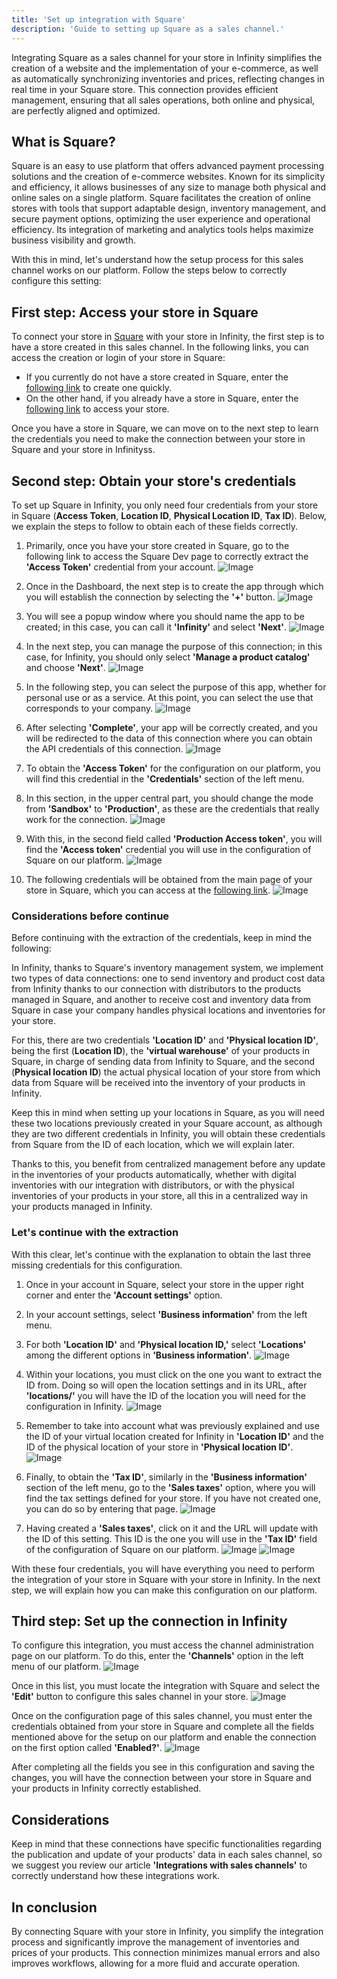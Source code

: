 ```yaml
---
title: 'Set up integration with Square'
description: 'Guide to setting up Square as a sales channel.'
---
```


Integrating Square as a sales channel for your store in Infinity simplifies the creation of a website and the implementation of your e-commerce, as well as automatically synchronizing inventories and prices, reflecting changes in real time in your Square store. This connection provides efficient management, ensuring that all sales operations, both online and physical, are perfectly aligned and optimized.
 
## What is Square?

Square is an easy to use platform that offers advanced payment processing solutions and the creation of e-commerce websites. Known for its simplicity and efficiency, it allows businesses of any size to manage both physical and online sales on a single platform. Square facilitates the creation of online stores with tools that support adaptable design, inventory management, and secure payment options, optimizing the user experience and operational efficiency. Its integration of marketing and analytics tools helps maximize business visibility and growth.

With this in mind, let's understand how the setup process for this sales channel works on our platform. Follow the steps below to correctly configure this setting:

## First step: Access your store in Square

To connect your store in [Square](https://squareup.com/us/en) with your store in Infinity, the first step is to have a store created in this sales channel. In the following links, you can access the creation or login of your store in Square:

- If you currently do not have a store created in Square, enter the [following link](https://squareup.com/signup/en-US) to create one quickly.
- On the other hand, if you already have a store in Square, enter the [following link](https://squareup.com/login?lang_code=en-us) to access your store.

Once you have a store in Square, we can move on to the next step to learn the credentials you need to make the connection between your store in Square and your store in Infinityss.

## Second step: Obtain your store's credentials

To set up Square in Infinity, you only need four credentials from your store in Square (**Access Token**, **Location ID**, **Physical Location ID**, **Tax ID**). Below, we explain the steps to follow to obtain each of these fields correctly.

1. Primarily, once you have your store created in Square, go to the following link to access the Square Dev page to correctly extract the **'Access Token'** credential from your account.
![Image](/images/square_images/secondStep1.png)


2. Once in the Dashboard, the next step is to create the app through which you will establish the connection by selecting the **'+'** button.
![Image](/images/square_images/secondStep2.png)

3. You will see a popup window where you should name the app to be created; in this case, you can call it **'Infinity'** and select **'Next'**.
![Image](/images/square_images/secondStep3.png)

4. In the next step, you can manage the purpose of this connection; in this case, for Infinity, you should only select **'Manage a product catalog'** and choose **'Next'**.
![Image](/images/square_images/secondStep4.png)

5. In the following step, you can select the purpose of this app, whether for personal use or as a service. At this point, you can select the use that corresponds to your company.
![Image](/images/square_images/secondStep5.png)

6. After selecting **'Complete'**, your app will be correctly created, and you will be redirected to the data of this connection where you can obtain the API credentials of this connection.
![Image](/images/square_images/secondStep6.png)

7. To obtain the **'Access Token'** for the configuration on our platform, you will find this credential in the **'Credentials'** section of the left menu.

8. In this section, in the upper central part, you should change the mode from **'Sandbox'** to **'Production'**, as these are the credentials that really work for the connection.
![Image](/images/square_images/secondStep8.png)

9. With this, in the second field called **'Production Access token'**, you will find the **'Access token'** credential you will use in the configuration of Square on our platform.
![Image](/images/square_images/secondStep9.png)

10. The following credentials will be obtained from the main page of your store in Square, which you can access at the [following link](https://squareup.com/us/en).
![Image](/images/square_images/secondStep10.png)

### Considerations before continue

Before continuing with the extraction of the credentials, keep in mind the following:

In Infinity, thanks to Square's inventory management system, we implement two types of data connections: one to send inventory and product cost data from Infinity thanks to our connection with distributors to the products managed in Square, and another to receive cost and inventory data from Square in case your company handles physical locations and inventories for your store.

For this, there are two credentials **'Location ID'** and **'Physical location ID'**, being the first (**Location ID**), the **'virtual warehouse'** of your products in Square, in charge of sending data from Infinity to Square, and the second (**Physical location ID**) the actual physical location of your store from which data from Square will be received into the inventory of your products in Infinity.

Keep this in mind when setting up your locations in Square, as you will need these two locations previously created in your Square account, as although they are two different credentials in Infinity, you will obtain these credentials from Square from the ID of each location, which we will explain later.

Thanks to this, you benefit from centralized management before any update in the inventories of your products automatically, whether with digital inventories with our integration with distributors, or with the physical inventories of your products in your store, all this in a centralized way in your products managed in Infinity.

### Let's continue with the extraction

With this clear, let's continue with the explanation to obtain the last three missing credentials for this configuration.

1. Once in your account in Square, select your store in the upper right corner and enter the **'Account settings'** option.

2. In your account settings, select **'Business information'** from the left menu.

3. For both **'Location ID'** and **'Physical location ID,'** select **'Locations'** among the different options in **'Business information'**.
![Image](/images/square_images/secondStep-3.png)

4. Within your locations, you must click on the one you want to extract the ID from. Doing so will open the location settings and in its URL, after **'locations/'** you will have the ID of the location you will need for the configuration in Infinity.
![Image](/images/square_images/secondStep-4.png)

5. Remember to take into account what was previously explained and use the ID of your virtual location created for Infinity in **'Location ID'** and the ID of the physical location of your store in **'Physical location ID'**.
![Image](/images/square_images/secondStep-5.png)

6. Finally, to obtain the **'Tax ID'**, similarly in the **'Business information'** section of the left menu, go to the **'Sales taxes'** option, where you will find the tax settings defined for your store. If you have not created one, you can do so by entering that page.
![Image](/images/square_images/secondStep-6.png)

7. Having created a **'Sales taxes'**, click on it and the URL will update with the ID of this setting. This ID is the one you will use in the **'Tax ID'** field of the configuration of Square on our platform.
![Image](/images/square_images/secondStep-7.png)
![Image](/images/square_images/secondStep-7-2.png)

With these four credentials, you will have everything you need to perform the integration of your store in Square with your store in Infinity. In the next step, we will explain how you can make this configuration on our platform.

## Third step: Set up the connection in Infinity

To configure this integration, you must access the channel administration page on our platform. To do this, enter the **'Channels'** option in the left menu of our platform.
![Image](/images/square_images/thirdStep1.png)

Once in this list, you must locate the integration with Square and select the **'Edit'** button to configure this sales channel in your store.
![Image](/images/square_images/thirdStep2.png)

Once on the configuration page of this sales channel, you must enter the credentials obtained from your store in Square and complete all the fields mentioned above for the setup on our platform and enable the connection on the first option called **'Enabled?'**.
![Image](/images/square_images/thirdStep3.png)

After completing all the fields you see in this configuration and saving the changes, you will have the connection between your store in Square and your products in Infinity correctly established.

## Considerations

Keep in mind that these connections have specific functionalities regarding the publication and update of your products' data in each sales channel, so we suggest you review our article **'Integrations with sales channels'** to correctly understand how these integrations work.

## In conclusion

By connecting Square with your store in Infinity, you simplify the integration process and significantly improve the management of inventories and prices of your products. This connection minimizes manual errors and also improves workflows, allowing for a more fluid and accurate operation.